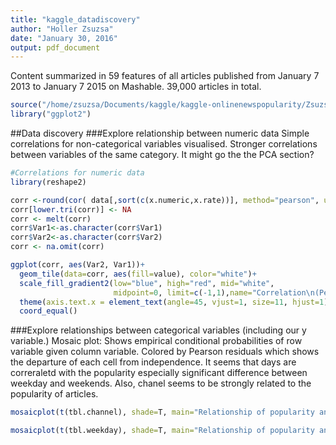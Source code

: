 ```yaml
---
title: "kaggle_datadiscovery"
author: "Holler Zsuzsa"
date: "January 30, 2016"
output: pdf_document
---
```


Content summarized in 59 features of all articles published from January 7 2013 to January 7 2015 on Mashable. 39,000 articles in total.

```r
source("/home/zsuzsa/Documents/kaggle/kaggle-onlinenewspopularity/Zsuzsi/data_read.R")
library("ggplot2")
```

##Data discovery
###Explore relationship between numeric data
Simple correlations for non-categorical variables visualised. Stronger correlations between variables of the same category. It might go the the PCA section?

```r
#Correlations for numeric data
library(reshape2)

corr <-round(cor( data[,sort(c(x.numeric,x.rate))], method="pearson", use="pairwise.complete.obs"),2)
corr[lower.tri(corr)] <- NA
corr <- melt(corr)
corr$Var1<-as.character(corr$Var1)
corr$Var2<-as.character(corr$Var2)
corr <- na.omit(corr)

ggplot(corr, aes(Var2, Var1))+
  geom_tile(data=corr, aes(fill=value), color="white")+
  scale_fill_gradient2(low="blue", high="red", mid="white", 
                       midpoint=0, limit=c(-1,1),name="Correlation\n(Pearson)")+
  theme(axis.text.x = element_text(angle=45, vjust=1, size=11, hjust=1))+
  coord_equal()

```

###Explore relationships between categorical variables (including our y variable.)
Mosaic plot: Shows empirical conditional probabilities of row variable given column variable. Colored by Pearson residuals which shows the departure of each cell from independence. It seems that days are correraletd with the popularity especially significant difference between weekday and weekends. Also, chanel seems to be strongly related to the popularity of articles. 

```r
mosaicplot(t(tbl.channel), shade=T, main="Relationship of popularity and chanel", off = 25 )

```

```r
mosaicplot(t(tbl.weekday), shade=T, main="Relationship of popularity and day of week")
```
